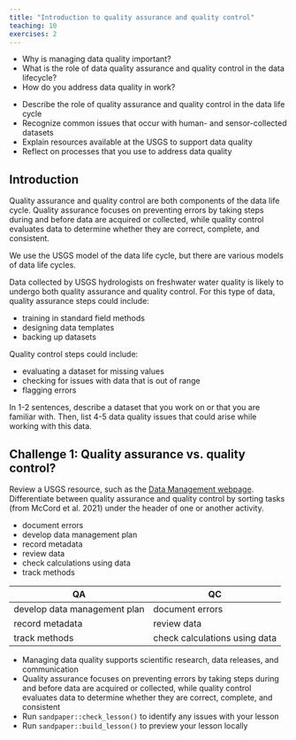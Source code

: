 ```yaml
---
title: "Introduction to quality assurance and quality control"
teaching: 10
exercises: 2
---
```


:::::::::::::::::::::::::::::::::::::: questions 

- Why is managing data quality important?
- What is the role of data quality assurance and quality control in the data lifecycle?
- How do you address data quality in work?

::::::::::::::::::::::::::::::::::::::::::::::::

::::::::::::::::::::::::::::::::::::: objectives

- Describe the role of quality assurance and quality control in the data life cycle
- Recognize common issues that occur with human- and sensor-collected datasets
- Explain resources available at the USGS to support data quality
- Reflect on processes that you use to address data quality

::::::::::::::::::::::::::::::::::::::::::::::::

## Introduction

Quality assurance and quality control are both components of the data life cycle. Quality assurance focuses on preventing errors by taking steps during and before data are acquired or collected, while quality control evaluates data to determine whether they are correct, complete, and consistent.

::: callout

We use the USGS model of the data life cycle, but there are various models of data life cycles.

:::

Data collected by USGS hydrologists on freshwater water quality is likely to undergo both quality assurance and quality control. For this type of data, quality assurance steps could include:

- training in standard field methods
- designing data templates
- backing up datasets

Quality control steps could include:

- evaluating a dataset for missing values
- checking for issues with data that is out of range
- flagging errors

::: discussion

In 1-2 sentences, describe a dataset that you work on or that you are familiar with. Then, list 4-5 data quality issues that could arise while working with this data.

:::

::::::::::::::::::::::::::::::::::::: challenge 

## Challenge 1: Quality assurance vs. quality control?

Review a USGS resource, such as the [Data Management webpage](https://www.usgs.gov/data-management/manage-quality). Differentiate between quality assurance and quality control by sorting tasks (from McCord et al. 2021) under the header of one or another activity.

- document errors
- develop data management plan
- record metadata
- review data
- check calculations using data
- track methods

:::::::::::::::::::::::: solution 
 
| QA    | QC |
| -------- | ------- |
| develop data management plan  | document errors    |
| record metadata | review data     |
| track methods    | check calculations using data    |

:::::::::::::::::::::::::::::::::
::::::::::::::::::::::::::::::::::::::::::::::::

::::::::::::::::::::::::::::::::::::: keypoints 

- Managing data quality supports scientific research, data releases, and communication
- Quality assurance focuses on preventing errors by taking steps during and before data are acquired or collected, while quality control evaluates data to determine whether they are correct, complete, and consistent
- Run `sandpaper::check_lesson()` to identify any issues with your lesson
- Run `sandpaper::build_lesson()` to preview your lesson locally

::::::::::::::::::::::::::::::::::::::::::::::::

[r-markdown]: https://rmarkdown.rstudio.com/
